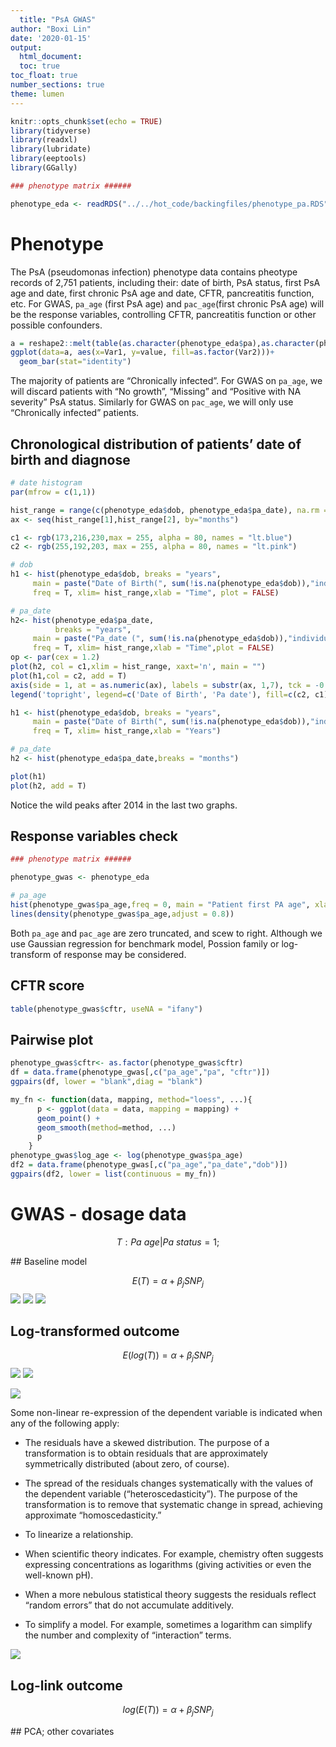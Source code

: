```yaml
---
  title: "PsA GWAS"
author: "Boxi Lin"
date: '2020-01-15'
output: 
  html_document:
  toc: true
toc_float: true
number_sections: true
theme: lumen
---
```


```r
knitr::opts_chunk$set(echo = TRUE)
library(tidyverse)
library(readxl)
library(lubridate)
library(eeptools)
library(GGally)
```



```r
### phenotype matrix ######

phenotype_eda <- readRDS("../../hot_code/backingfiles/phenotype_pa.RDS")
```

# Phenotype

The PsA (pseudomonas infection) phenotype data contains pheotype records of 2,751 patients, including their: date of birth, PsA status, first PsA age and date, first chronic PsA age and date, CFTR, pancreatitis function, etc. For GWAS, `pa_age` (first PsA age) and `pac_age`(first chronic PsA age) will be the response variables, controlling CFTR, pancreatitis function or other possible confounders.

```r
a = reshape2::melt(table(as.character(phenotype_eda$pa),as.character(phenotype_eda$cftr)))
ggplot(data=a, aes(x=Var1, y=value, fill=as.factor(Var2)))+
  geom_bar(stat="identity")
```

The majority of patients are "Chronically infected". For GWAS on `pa_age`, we will discard patients with "No growth", "Missing" and "Positive with NA severity" PsA status. Similarly for GWAS on `pac_age`, we will only use "Chronically infected" patients.


## Chronological distribution of patients' date of birth and diagnose

```r
# date histogram
par(mfrow = c(1,1))

hist_range = range(c(phenotype_eda$dob, phenotype_eda$pa_date), na.rm = 1)
ax <- seq(hist_range[1],hist_range[2], by="months")

c1 <- rgb(173,216,230,max = 255, alpha = 80, names = "lt.blue")
c2 <- rgb(255,192,203, max = 255, alpha = 80, names = "lt.pink")

# dob
h1 <- hist(phenotype_eda$dob, breaks = "years", 
     main = paste("Date of Birth(", sum(!is.na(phenotype_eda$dob)),"individuals )" ),
     freq = T, xlim= hist_range,xlab = "Time", plot = FALSE)

# pa_date
h2<- hist(phenotype_eda$pa_date, 
          breaks = "years", 
     main = paste("Pa_date (", sum(!is.na(phenotype_eda$dob)),"individuals )" ),
     freq = T, xlim= hist_range,xlab = "Time",plot = FALSE)
op <- par(cex = 1.2)
plot(h2, col = c1,xlim = hist_range, xaxt='n', main = "")
plot(h1,col = c2, add = T)
axis(side = 1, at = as.numeric(ax), labels = substr(ax, 1,7), tck = -0.01)
legend('topright', legend=c('Date of Birth', 'Pa date'), fill=c(c2, c1), bty = 'n',)
```


```r
h1 <- hist(phenotype_eda$dob, breaks = "years", 
     main = paste("Date of Birth(", sum(!is.na(phenotype_eda$dob)),"individuals )" ),
     freq = T, xlim= hist_range,xlab = "Years")

# pa_date
h2 <- hist(phenotype_eda$pa_date,breaks = "months")

plot(h1)
plot(h2, add = T)
```

Notice the wild peaks after 2014 in the last two graphs.



## Response variables check


```r
### phenotype matrix ######

phenotype_gwas <- phenotype_eda
```

```r
# pa_age
hist(phenotype_gwas$pa_age,freq = 0, main = "Patient first PA age", xlab = "age", breaks = 80)
lines(density(phenotype_gwas$pa_age,adjust = 0.8))
```

Both `pa_age` and `pac_age` are zero truncated, and scew to right. Although we use Gaussian regression for benchmark model, Possion family or log-transform of response may be considered.

## CFTR score

```r
table(phenotype_gwas$cftr, useNA = "ifany")
```

## Pairwise plot

```r
phenotype_gwas$cftr<- as.factor(phenotype_gwas$cftr)
df = data.frame(phenotype_gwas[,c("pa_age","pa", "cftr")])
ggpairs(df, lower = "blank",diag = "blank")
```

```r
my_fn <- function(data, mapping, method="loess", ...){
      p <- ggplot(data = data, mapping = mapping) + 
      geom_point() + 
      geom_smooth(method=method, ...)
      p
    }
phenotype_gwas$log_age <- log(phenotype_gwas$pa_age)
df2 = data.frame(phenotype_gwas[,c("pa_age","pa_date","dob")])
ggpairs(df2, lower = list(continuous = my_fn))
```


# GWAS - dosage data

$$T: Pa~age|Pa~status=1;$$
  
  ## Baseline model
  
  $$E(T) = \alpha + \beta_jSNP_j$$
  ![](../../../psa/result/gwas/plot/baseline_manhattan.png)
![](../../../psa/result/gwas/plot/p_value_baseline.png)
![](../../../psa/result/gwas/plot/ppplot_baseline_log.png)

## Log-transformed outcome

$$E(log(T)) = \alpha + \beta_jSNP_j$$
  ![](../../../psa/result/gwas/plot/log_manhattan.png)
![](../../../psa/result/gwas/plot/p_value_log.png)

![](../../../psa/result/gwas/plot/ppplot_log.png)

Some non-linear re-expression of the dependent variable is indicated when any of the following apply:
  
  - The residuals have a skewed distribution. The purpose of a transformation is to obtain residuals that are approximately symmetrically distributed (about zero, of course).

- The spread of the residuals changes systematically with the values of the dependent variable ("heteroscedasticity"). The purpose of the transformation is to remove that systematic change in spread, achieving approximate "homoscedasticity."

- To linearize a relationship.

- When scientific theory indicates. For example, chemistry often suggests expressing concentrations as logarithms (giving activities or even the well-known pH).

- When a more nebulous statistical theory suggests the residuals reflect "random errors" that do not accumulate additively.

- To simplify a model. For example, sometimes a logarithm can simplify the number and complexity of "interaction" terms.


![](../../../psa/result/gwas/plot/ppplot_baseline_log.png)


## Log-link outcome

$$log(E(T)) = \alpha + \beta_jSNP_j$$
  
  ## PCA; other covariates